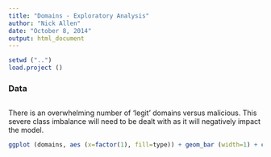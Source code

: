 ```yaml
---
title: "Domains - Exploratory Analysis"
author: "Nick Allen"
date: "October 8, 2014"
output: html_document
---
```


```r
setwd ("..")
load.project ()
```

### Data 

```r

```

There is an overwhelming number of 'legit' domains versus malicious.  This severe class imbalance will need to be dealt with as it will negatively impact the model.

```r
ggplot (domains, aes (x=factor(1), fill=type)) + geom_bar (width=1) + coord_polar (theta="y")
```

